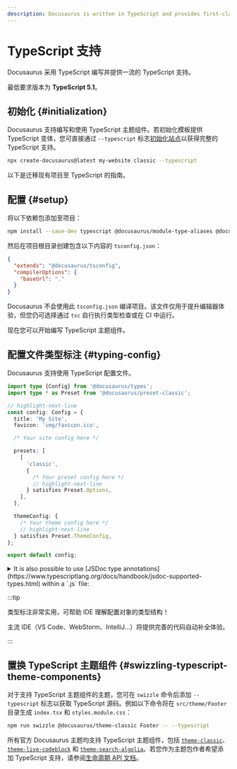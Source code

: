 ```yaml
---
description: Docusaurus is written in TypeScript and provides first-class TypeScript support.
---
```


# TypeScript 支持

Docusaurus 采用 TypeScript 编写并提供一流的 TypeScript 支持。

最低要求版本为 **TypeScript 5.1**。

## 初始化 {#initialization}

Docusaurus 支持编写和使用 TypeScript 主题组件。若初始化模板提供 TypeScript 变体，您可直接通过 `--typescript` 标志[初始化站点](./installation.mdx#scaffold-project-website)以获得完整的 TypeScript 支持。

```bash
npx create-docusaurus@latest my-website classic --typescript
```

以下是迁移现有项目至 TypeScript 的指南。

## 配置 {#setup}

将以下依赖包添加至项目：

```bash npm2yarn
npm install --save-dev typescript @docusaurus/module-type-aliases @docusaurus/tsconfig @docusaurus/types
```

然后在项目根目录创建包含以下内容的 `tsconfig.json`：

```json title="tsconfig.json"
{
  "extends": "@docusaurus/tsconfig",
  "compilerOptions": {
    "baseUrl": "."
  }
}
```

Docusaurus 不会使用此 `tsconfig.json` 编译项目。该文件仅用于提升编辑器体验，但您仍可选择通过 `tsc` 自行执行类型检查或在 CI 中运行。

现在您可以开始编写 TypeScript 主题组件。

## 配置文件类型标注 {#typing-config}

Docusaurus 支持使用 TypeScript 配置文件。

```ts title="docusaurus.config.ts"
import type {Config} from '@docusaurus/types';
import type * as Preset from '@docusaurus/preset-classic';

// highlight-next-line
const config: Config = {
  title: 'My Site',
  favicon: 'img/favicon.ico',

  /* Your site config here */

  presets: [
    [
      'classic',
      {
        /* Your preset config here */
        // highlight-next-line
      } satisfies Preset.Options,
    ],
  ],

  themeConfig: {
    /* Your theme config here */
    // highlight-next-line
  } satisfies Preset.ThemeConfig,
};

export default config;
```

<details>
  <summary>It is also possible to use [JSDoc type annotations](https://www.typescriptlang.org/docs/handbook/jsdoc-supported-types.html) within a `.js` file:</summary>

By default, the Docusaurus TypeScript config does not type-check JavaScript files.

The `// @ts-check` comment ensures the config file is properly type-checked when running `npx tsc`.

```js title="docusaurus.config.js"
// highlight-next-line
// @ts-check

// highlight-next-line
/** @type {import('@docusaurus/types').Config} */
const config = {
  tagline: 'Dinosaurs are cool',
  favicon: 'img/favicon.ico',

  /* Your site config here */

  presets: [
    [
      '@docusaurus/preset-classic',
      // highlight-next-line
      /** @type {import('@docusaurus/preset-classic').Options} */
      (
        {
          /* Your preset config here */
        }
      ),
    ],
  ],
  themeConfig:
    // highlight-next-line
    /** @type {import('@docusaurus/preset-classic').ThemeConfig} */
    (
      {
        /* Your theme config here */
      }
    ),
};

export default config;
```

</details>

:::tip

类型标注非常实用，可帮助 IDE 理解配置对象的类型结构！

主流 IDE（VS Code、WebStorm、IntelliJ...）将提供完善的代码自动补全体验。

:::

## 置换 TypeScript 主题组件 {#swizzling-typescript-theme-components}

对于支持 TypeScript 主题组件的主题，您可在 `swizzle` 命令后添加 `--typescript` 标志以获取 TypeScript 源码。例如以下命令将在 `src/theme/Footer` 目录生成 `index.tsx` 和 `styles.module.css`：

```bash npm2yarn
npm run swizzle @docusaurus/theme-classic Footer -- --typescript
```

所有官方 Docusaurus 主题均支持 TypeScript 主题组件，包括 [`theme-classic`](./api/themes/theme-classic.mdx)、[`theme-live-codeblock`](./api/themes/theme-live-codeblock.mdx) 和 [`theme-search-algolia`](./api/themes/theme-search-algolia.mdx)。若您作为主题包作者希望添加 TypeScript 支持，请参阅[生命周期 API 文档](./api/plugin-methods/extend-infrastructure.mdx#getTypeScriptThemePath)。